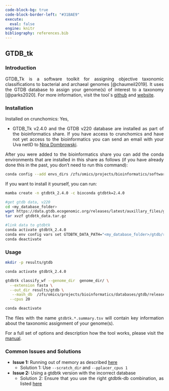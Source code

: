 ---
code-block-bg: true
code-block-border-left: "#31BAE9"
execute:
  eval: false
engine: knitr
bibliography: references.bib
---

<div style="text-align: justify">

## GTDB_tk

### Introduction

GTDB_Tk is a software toolkit for assigning objective taxonomic classifications to bacterial and archaeal genomes [@chaumeil2019]. It uses the GTDB database to assign your genome(s) of interest to a taxonomy [@parks2020]. For more information, visit the tool\`s [github](https://github.com/Ecogenomics/GTDBTk) and [website](https://ecogenomics.github.io/GTDBTk/).

### Installation

Installed on crunchomics: Yes,

-   GTDB_Tk v2.4.0 and the GTDB v220 database are installed as part of the bioinformatics share. If you have access to crunchomics and have not yet access to the bioinformatics you can send an email with your Uva netID to [Nina Dombrowski](n.dombrowski@uva.nl).

After you were added to the bioinformatics share you can add the conda environments that are installed in this share as follows (if you have already done this in the past, you don't need to run this command):

```{bash}
conda config --add envs_dirs /zfs/omics/projects/bioinformatics/software/miniconda3/envs/
```

If you want to install it yourself, you can run:

```{bash}
mamba create -n gtdbtk_2.4.0 -c bioconda gtdbtk=2.4.0

#get gtdb data, v220 
cd <my_database_folder>
wget https://data.gtdb.ecogenomic.org/releases/latest/auxillary_files/gtdbtk_package/full_package/gtdbtk_data.tar.gz
tar xvzf gtdbtk_data.tar.gz 

#link data to gtdbtk
conda activate gtdbtk_2.4.0
conda env config vars set GTDBTK_DATA_PATH="<my_database_folder>/gtdb/release220";
conda deactivate
```


### Usage

```{bash}
mkdir -p results/gtdb 

conda activate gtdbtk_2.4.0

gtdbtk classify_wf --genome_dir  genome_dir/ \
  --extension fasta \
  --out_dir results/gtdb \
   --mash_db  /zfs/omics/projects/bioinformatics/databases/gtdb/release220/gtdb_ref_sketch.msh \
  --cpus 20

conda deactivate
```

The files with the name `gtdbtk.*.summary.tsv` will contain key information about the taxonomic assignment of your genome(s).

For a full set of options and description how the tool works, please visit the [manual](https://ecogenomics.github.io/GTDBTk/).


### Common Issues and Solutions

-   **Issue 1:** Running out of memory as described [here](https://ecogenomics.github.io/GTDBTk/faq.html)
    -   Solution 1: Use `--scratch_dir` and `--pplacer_cpus 1`
-   **Issue 2:** Using a gtdbtk version with the incorrect database
    -   Solution 2: Ensure that you use the right gtdbtk-db combination, as listed [here](https://ecogenomics.github.io/GTDBTk/installing/index.html)